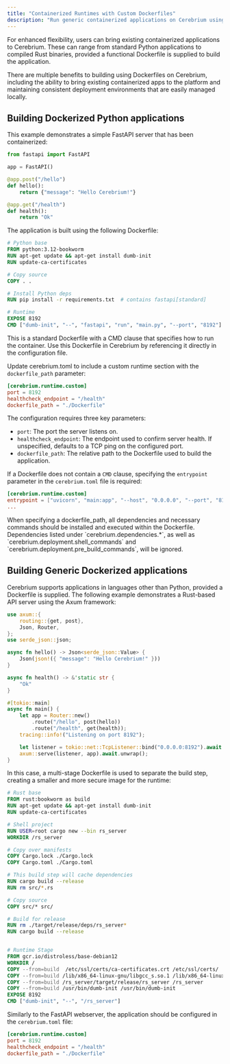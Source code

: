 ```yaml
---
title: "Containerized Runtimes with Custom Dockerfiles"
description: "Run generic containerized applications on Cerebrium using custom Dockerfiles."
---
```


For enhanced flexibility, users can bring existing containerized applications
to Cerebrium. These can range from standard Python applications to
compiled Rust binaries, provided a functional Dockerfile is supplied
to build the application.

There are multiple benefits to building using Dockerfiles on Cerebrium, including
the ability to bring existing containerized apps to the platform and
maintaining consistent deployment environments that are easily managed locally.

## Building Dockerized Python applications

This example demonstrates a simple FastAPI server that has been containerized:

```python
from fastapi import FastAPI

app = FastAPI()

@app.post("/hello")
def hello():
    return {"message": "Hello Cerebrium!"}

@app.get("/health")
def health():
    return "Ok"
```

The application is built using the following Dockerfile:

```dockerfile
# Python base
FROM python:3.12-bookworm
RUN apt-get update && apt-get install dumb-init
RUN update-ca-certificates

# Copy source
COPY . .

# Install Python deps
RUN pip install -r requirements.txt  # contains fastapi[standard]

# Runtime
EXPOSE 8192
CMD ["dumb-init", "--", "fastapi", "run", "main.py", "--port", "8192"]
```

This is a standard Dockerfile with a CMD clause that specifies how
to run the container. Use this Dockerfile in Cerebrium by referencing
it directly in the configuration file.

Update cerebrium.toml to include a custom runtime section with the `dockerfile_path` parameter:

```toml
[cerebrium.runtime.custom]
port = 8192
healthcheck_endpoint = "/health"
dockerfile_path = "./Dockerfile"
```

The configuration requires three key parameters:

- `port`: The port the server listens on.
- `healthcheck_endpoint`: The endpoint used to confirm server health. If unspecified, defaults to a TCP ping on the configured port.
- `dockerfile_path`: The relative path to the Dockerfile used to build the application.

If a Dockerfile does not contain a `CMD` clause, specifying the `entrypoint` parameter in the `cerebrium.toml` file is required:

```toml
[cerebrium.runtime.custom]
entrypoint = ["uvicorn", "main:app", "--host", "0.0.0.0", "--port", "8192"]
...
```

<Warning>
  When specifying a dockerfile_path, all dependencies and necessary commands
  should be installed and executed within the Dockerfile. Dependencies listed
  under `cerebrium.dependencies.*`, as well as
  `cerebrium.deployment.shell_commands` and
  `cerebrium.deployment.pre_build_commands`, will be ignored.
</Warning>

## Building Generic Dockerized applications

Cerebrium supports applications in languages other than Python, provided
a Dockerfile is supplied. The following example demonstrates a Rust-based
API server using the Axum framework:

```rust
use axum::{
    routing::{get, post},
    Json, Router,
};
use serde_json::json;

async fn hello() -> Json<serde_json::Value> {
    Json(json!({ "message": "Hello Cerebrium!" }))
}

async fn health() -> &'static str {
    "Ok"
}

#[tokio::main]
async fn main() {
    let app = Router::new()
        .route("/hello", post(hello))
        .route("/health", get(health));
    tracing::info!("Listening on port 8192");

    let listener = tokio::net::TcpListener::bind("0.0.0.0:8192").await.unwrap();
    axum::serve(listener, app).await.unwrap();
}
```

In this case, a multi-stage Dockerfile is used to separate the build step, creating a smaller and more secure image for the runtime:

```dockerfile
# Rust base
FROM rust:bookworm as build
RUN apt-get update && apt-get install dumb-init
RUN update-ca-certificates

# Shell project
RUN USER=root cargo new --bin rs_server
WORKDIR /rs_server

# Copy over manifests
COPY Cargo.lock ./Cargo.lock
COPY Cargo.toml ./Cargo.toml

# This build step will cache dependencies
RUN cargo build --release
RUN rm src/*.rs

# Copy source
COPY src/* src/

# Build for release
RUN rm ./target/release/deps/rs_server*
RUN cargo build --release


# Runtime Stage
FROM gcr.io/distroless/base-debian12
WORKDIR /
COPY --from=build  /etc/ssl/certs/ca-certificates.crt /etc/ssl/certs/
COPY --from=build /lib/x86_64-linux-gnu/libgcc_s.so.1 /lib/x86_64-linux-gnu/libgcc_s.so.1
COPY --from=build /rs_server/target/release/rs_server /rs_server
COPY --from=build /usr/bin/dumb-init /usr/bin/dumb-init
EXPOSE 8192
CMD ["dumb-init", "--", "/rs_server"]
```

Similarly to the FastAPI webserver, the application should be configured in the `cerebrium.toml` file:

```toml
[cerebrium.runtime.custom]
port = 8192
healthcheck_endpoint = "/health"
dockerfile_path = "./Dockerfile"
```
